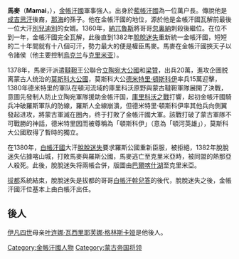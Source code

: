 '''馬麥'''（'''Mamai'''，{{bd||1335年|1382年|catIdx=N}}），[[金帳汗國|金帳汗國]]軍事強人。出身於[[藍帳汗國|藍帳汗國]]為一位萬户長。傳說他是[[成吉思汗|成吉思汗]]後裔，[[那海|那海]]的孫子。他在金帳汗國的地位，源於他是金帳汗國瓦解前最後一位大汗[[別兒迪別|別兒迪別]]的女婿。1360年，[[納兀魯斯|納兀魯斯]]將哥哥[[忽裏納|忽裏納]]刺殺後繼位。在位不到一年，金帳汗國完全瓦解，此後直到1382年[[脫脫迷失|脫脫迷失]]重新統一金帳汗國，短短的二十年間就有十八個可汗，勢力最大的便是權臣馬麥。馬麥在金帳汗國挾天子以令諸侯（他主要控制[[烏克兰|烏克兰]]与[[克里米亚|克里米亚]]）。

1378年，馬麥汗派遣[[韃靼|韃靼]]王公聯合[[立陶宛大公國|立陶宛大公國]]和[[梁贊|梁贊]]，出兵20萬，進攻企圖脱离蒙古人统治的[[莫斯科大公國|莫斯科大公國]]，莫斯科大公[[德米特里·頓斯科伊|德米特里·頓斯科伊]]率兵15萬迎擊，1380年德米特里的軍队在頓河流域的庫里科沃原野與蒙古韃靼軍隊展開了決戰，意圖先發制人防止立陶宛軍隊援助金帳汗国，[[庫里科沃之戰|庫里科沃之戰]]打響，起初金帳汗國騎兵冲破羅斯軍队的防線，羅斯人全線崩潰，但德米特里·頓斯科伊率其他兵向側翼發起进攻，將蒙古軍滅在圈內，终于打敗了金帳汗國大軍。該戰打破了蒙古軍隊不可戰勝的神話，德米特里因而被尊稱為「頓斯科伊」（意為「頓河英雄」），莫斯科大公國取得了暫時的獨立。

在1380年，[[白帳汗國|白帳汗國]]大汗[[脫脫迷失|脫脫迷失]]要求羅斯公國重新臣服，被拒絕，1382年脫脫迷失佔據喀山城，打敗馬麥與羅斯公國，馬麥逃亡至克里米亞時，被同盟的熱那亞人殺死。此後，脫脫迷失将兩帳合併，版圖由[[巴爾喀什湖|巴爾喀什湖]]至克里米亞。

[[拔都|拔都]]系統結束，脫脫迷失是拔都的哥哥[[白帳汗國|白帳汗]][[斡兒答|斡兒答]]的後代，脫脫迷失之後，金帳汗國汗位基本上由白帳汗出任。

==後人==
[[伊凡四世|伊凡四世]]母亲[[叶连娜·瓦西里耶芙娜·格林斯卡娅|叶连娜·瓦西里耶芙娜·格林斯卡娅]]是他後人。

{{start box}}
{{s-before|[[納兀魯斯|納兀魯斯]]}}
{{s-title|[[金帳汗國|金帳汗國權臣]]|1361年—1382年}}
{{s-after|[[脫脫迷失|脫脫迷失]]}}
{{end box}}

[[Category:金帳汗國人物|Category:金帳汗國人物]]
[[Category:蒙古帝国将领|Category:蒙古帝国将领]]